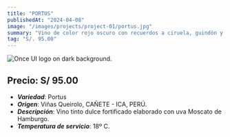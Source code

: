 ```yaml
---
title: "PORTUS"
publishedAt: "2024-04-08"
image: "/images/projects/project-01/portus.jpg"
summary: "Vino de color rojo oscuro con recuerdos a ciruela, guindón y frutos rojos ligeramente maduros."
tag: "S/. 95.00"
---
```



![Once UI logo on dark background.](/images/projects/project-01/portus.jpg)

## Precio: S/ 95.00

- ***Variedad***: Portus
- ***Origen***: Viñas Queirolo, CAÑETE - ICA, PERÚ.
- ***Descripción***: Vino tinto dulce fortificado elaborado con uva Moscato de Hamburgo.
- ***Temperatura de servicio***: 18º C.